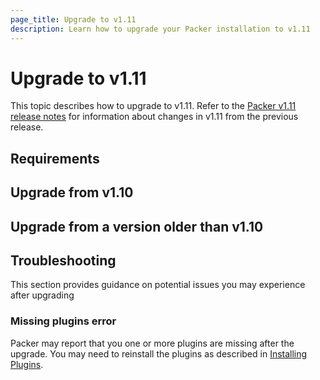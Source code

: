 ```yaml
---
page_title: Upgrade to v1.11
description: Learn how to upgrade your Packer installation to v1.11
---
```


# Upgrade to v1.11

This topic describes how to upgrade to v1.11. Refer to the [Packer v1.11 release notes](/packer/docs/release-notes/v1_11) for information about changes in v1.11 from the previous release.

## Requirements

[comment]: < > (Delete this section if there is no content for it) 

## Upgrade from v1.10

[comment]: < > (Describe the steps)
 
## Upgrade from a version older than v1.10

[comment]: < > (Delete this section if there is no content for it)

## Troubleshooting

This section provides guidance on potential issues you may experience after upgrading

### Missing plugins error

Packer may report that you one or more plugins are missing after the upgrade. You may need to reinstall the plugins as described in [Installing Plugins](/packer/docs/plugins/install).

